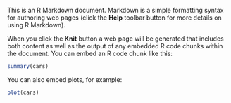 This is an R Markdown document. Markdown is a simple formatting syntax for authoring web pages (click the **Help** toolbar button for more details on using R Markdown).

When you click the **Knit** button a web page will be generated that includes both content as well as the output of any embedded R code chunks within the document. You can embed an R code chunk like this:

```r
summary(cars)
```

You can also embed plots, for example:

```r
plot(cars)
```


